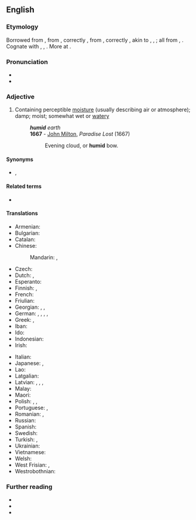 ==English==

===Etymology===
Borrowed from {{bor|en|fro|humide|notext=1}}, from {{der|en|la|humidus}}, correctly {{m|la|umidus||moist}}, from {{m|la|humere}}, correctly {{m|la|umere||to be moist}}, akin to {{m|la|ūvēns||moist}}, {{m|la|ūvidus}}, {{m|la|ūdus||moist}}; all from {{der|en|ine-pro|*wegʷ-}}, {{m|ine-pro|*wogʷ-||wet}}. Cognate with {{cog|non|vǫkr||moist, damp, wet}}, {{cog|sco|wak||moist, damp, wetness, moisture}}, {{cog|en|weaky||moist, wet}}. More at {{l|en|weaky}}.

===Pronunciation===
* {{IPA|/ˈhjuːmɪd/|lang=en}}
* {{audio|en-us-humid.ogg|Audio (US)|lang=en}}

===Adjective===
{{en-adj|humider}}

# Containing perceptible [[moisture]] (usually describing air or atmosphere); damp; moist; somewhat wet or [[watery]]
#: '''''humid''' earth''
#: '''1667''' - [[w:John Milton|John Milton]], ''Paradise Lost'' (1667)
#:: Evening cloud, or '''humid''' bow.

====Synonyms====
* {{l|en|damp}}, {{l|en|moist}}

====Related terms====
* {{l|en|humidity}}

====Translations====
{{trans-top|slightly wet}}
* Armenian: {{t+|hy|խոնավ}}
* Bulgarian: {{t+|bg|влажен}}
* Catalan: {{t+|ca|humit}}
* Chinese:
*: Mandarin: {{t+|cmn|濕|sc=Hani}}, {{t+|cmn|湿|tr=shī|sc=Hani}}
* Czech: {{t+|cs|vlhký|m}}
* Dutch: {{t+|nl|vochtig}}, {{t+|nl|vochtige}}
* Esperanto: {{t|eo|humida}}
* Finnish: {{t+|fi|kostea}}, {{t|fi|humidi}}
* French: {{t+|fr|mouillé}}
* Friulian: {{t|fur|umid}}
* Georgian: {{t|ka|ნესტიანი}}, {{t|ka|ნოტიო}}, {{t|ka|ტენიანი}}
* German: {{t+|de|feucht}}, {{t+|de|feuchte}}, {{t+|de|feuchter}}, {{t+|de|feuchten}}, {{t+|de|feuchtes}}
* Greek: {{t+|el|υγρός|m}}, {{t+|el|νοτερός|m}}
* Iban: {{t|iba|embap}}
* Ido: {{t+|io|humida}}
* Indonesian: {{t+|id|lembap}}
* Irish: {{t|ga|taisíoch}}
{{trans-mid}}
* Italian: {{t+|it|umido}}
* Japanese: {{t|ja|湿気の多い|tr=しっけのおおい, shikke-no ōi|sc=Jpan}}, {{t|ja|蒸し暑い|tr=mushiatsui|sc=Jpan}}
* Lao: {{t-needed|lo}}
* Latgalian: {{t|ltg|volgons}}
* Latvian: {{t|lv|mitrs}}, {{t|lv|mikls}}, {{t|lv|valgs}}, {{t|lv|valgans}}
* Malay: {{t|ms|lembap}}
* Maori: {{t|mi|haitutu}}
* Polish: {{t+|pl|wilgotny|m}}, {{t|pl|wilgotna|f}}, {{t|pl|wilgotne|n}}
* Portuguese: {{t+|pt|úmido}}, {{t+|pt|húmido|m}}
* Romanian: {{t+|ro|umed|m}}, {{t|ro|umedă|f}}
* Russian: {{t+|ru|вла́жный}}
* Spanish: {{t+|es|húmedo}}
* Swedish: {{t+|sv|fuktig}}
* Turkish: {{t+|tr|nemli}}, {{t+|tr|rutubetli}}
* Ukrainian: {{t|uk|вологий|sc=Cyrl}}
* Vietnamese: {{t+|vi|ẩm}}
* Welsh: {{t+|cy|llaith}}
* West Frisian: {{t|fy|fochtich}}, {{t|fy|damp}}
* Westrobothnian: {{t|gmq-bot|devu}}
{{trans-bottom}}

===Further reading===
* {{R:Webster 1913}}
* {{R:Century 1911}}
* {{R:OneLook}}